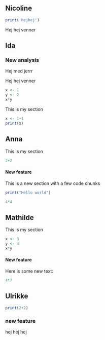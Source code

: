 ## Nicoline

```r
print('hejhej')
```

Hej hej venner

## Ida

### New analysis

Hej med jerrr

Hej hej venner

```r
x <- 1
y <- 2
x*y
```

This is my section

```r
x <- 1+1
print(x)
```

## Anna

This is my section

```r
2+2
```

#### New feature

This is a new section with a few code chunks

```r
print("Hello world")
```

```r
4*4
```

## Mathilde

This is my section

```r
x <- 3
y <- 4
x*y
```

#### New feature

Here is some new text:

```r
4*7
```

## Ulrikke

```r
print(2+2)
```

### new feature

hej hej hej
